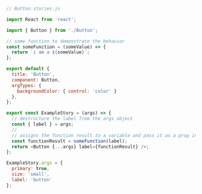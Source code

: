 ```js
// Button.stories.js

import React from 'react';

import { Button } from './Button';

// some function to demonstrate the behavior
const someFunction = (someValue) => {
  return `i am a ${someValue}`;
};

export default {
  title: 'Button',
  component: Button,
  argTypes: {
    backgroundColor: { control: 'color' }
  },
};

export const ExampleStory = (args) => {
  // destructure the label from the args object
  const { label } = args;
  //
  // assigns the function result to a variable and pass it as a prop into the component
  const functionResult = someFunction(label);
  return <Button {...args} label={functionResult} />;
};

ExampleStory.args = {
  primary: true,
  size: 'small',
  label: 'button'
};
```

